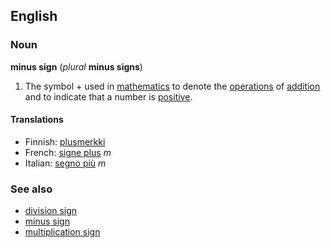 ==English==
===Noun===
'''minus sign''' (''plural'' '''minus signs''')

#The symbol + used in [[mathematics]] to denote the [[operation]]s of [[addition]] and to indicate that a number is [[positive]].

====Translations====
*Finnish: [[plusmerkki]]
*French: [[signe plus]] ''m''
*Italian: [[segno più]] ''m''

===See also===
*[[division sign]]
*[[minus sign]]
*[[multiplication sign]]

<!-- Please note the following when editing this page:

* A plus sign is a mathematical symbol, not a punctuation mark.

-->
